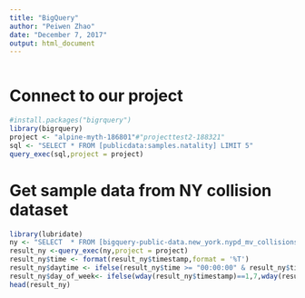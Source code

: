 ```yaml
---
title: "BigQuery"
author: "Peiwen Zhao"
date: "December 7, 2017"
output: html_document
---
```

```r

```

# Connect to our project
```r
#install.packages("bigrquery")
library(bigrquery)
project <- "alpine-myth-186801"#"projecttest2-188321"
sql <- "SELECT * FROM [publicdata:samples.natality] LIMIT 5"
query_exec(sql,project = project)
```


# Get sample data from NY collision dataset
```r
library(lubridate)
ny <- "SELECT  * FROM [bigquery-public-data.new_york.nypd_mv_collisions] limit 10000"
result_ny <-query_exec(ny,project = project)
result_ny$time <- format(result_ny$timestamp,format = '%T')
result_ny$daytime <- ifelse(result_ny$time >= "00:00:00" & result_ny$time<= "06:00:00", "Night", ifelse(result_ny$time > "06:00:00" & result_ny$time<= "12:00:00", "Morning", ifelse(result_ny$time > "12:00:00" & result_ny$time <= "18:00:00", "Afternoon","Night")))
result_ny$day_of_week<- ifelse(wday(result_ny$timestamp)==1,7,wday(result_ny$timestamp)-1) #***
head(result_ny)
```


